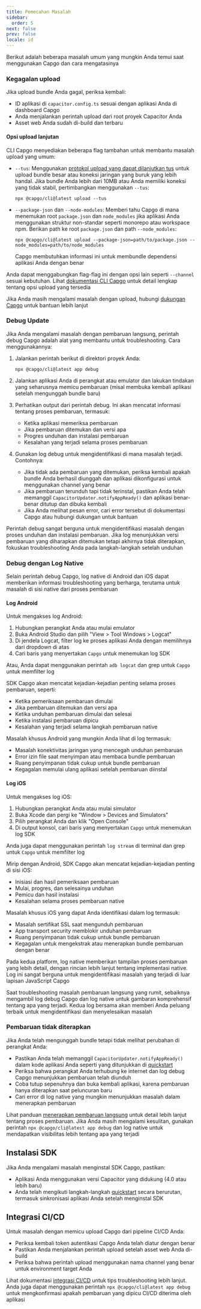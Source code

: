 ```yaml
---
title: Pemecahan Masalah
sidebar:
  order: 5
next: false
prev: false
locale: id
---
```


Berikut adalah beberapa masalah umum yang mungkin Anda temui saat menggunakan Capgo dan cara mengatasinya

### Kegagalan upload

Jika upload bundle Anda gagal, periksa kembali:
- ID aplikasi di `capacitor.config.ts` sesuai dengan aplikasi Anda di dashboard Capgo
- Anda menjalankan perintah upload dari root proyek Capacitor Anda
- Asset web Anda sudah di-build dan terbaru

#### Opsi upload lanjutan

CLI Capgo menyediakan beberapa flag tambahan untuk membantu masalah upload yang umum:

- `--tus`: Menggunakan [protokol upload yang dapat dilanjutkan tus](https://tus.io/) untuk upload bundle besar atau koneksi jaringan yang buruk yang lebih handal. Jika bundle Anda lebih dari 10MB atau Anda memiliki koneksi yang tidak stabil, pertimbangkan menggunakan `--tus`:
  ```shell
  npx @capgo/cli@latest upload --tus
  ```

- `--package-json` dan `--node-modules`: Memberi tahu Capgo di mana menemukan root `package.json` dan `node_modules` jika aplikasi Anda menggunakan struktur non-standar seperti monorepo atau workspace npm. Berikan path ke root `package.json` dan path `--node_modules`:
  ```shell
  npx @capgo/cli@latest upload --package-json=path/to/package.json --node_modules=path/to/node_modules
  ```
  Capgo membutuhkan informasi ini untuk membundle dependensi aplikasi Anda dengan benar

Anda dapat menggabungkan flag-flag ini dengan opsi lain seperti `--channel` sesuai kebutuhan. Lihat [dokumentasi CLI Capgo](/docs/cli) untuk detail lengkap tentang opsi upload yang tersedia

Jika Anda masih mengalami masalah dengan upload, hubungi [dukungan Capgo](mailto:support@capgo.app) untuk bantuan lebih lanjut

### Debug Update

Jika Anda mengalami masalah dengan pembaruan langsung, perintah debug Capgo adalah alat yang membantu untuk troubleshooting. Cara menggunakannya:

1. Jalankan perintah berikut di direktori proyek Anda:
   ```shell
   npx @capgo/cli@latest app debug
   ```

2. Jalankan aplikasi Anda di perangkat atau emulator dan lakukan tindakan yang seharusnya memicu pembaruan (misal membuka kembali aplikasi setelah mengunggah bundle baru)

3. Perhatikan output dari perintah debug. Ini akan mencatat informasi tentang proses pembaruan, termasuk:
   - Ketika aplikasi memeriksa pembaruan
   - Jika pembaruan ditemukan dan versi apa
   - Progres unduhan dan instalasi pembaruan
   - Kesalahan yang terjadi selama proses pembaruan

4. Gunakan log debug untuk mengidentifikasi di mana masalah terjadi. Contohnya:
   - Jika tidak ada pembaruan yang ditemukan, periksa kembali apakah bundle Anda berhasil diunggah dan aplikasi dikonfigurasi untuk menggunakan channel yang benar
   - Jika pembaruan terunduh tapi tidak terinstal, pastikan Anda telah memanggil `CapacitorUpdater.notifyAppReady()` dan aplikasi benar-benar ditutup dan dibuka kembali
   - Jika Anda melihat pesan error, cari error tersebut di dokumentasi Capgo atau hubungi dukungan untuk bantuan

Perintah debug sangat berguna untuk mengidentifikasi masalah dengan proses unduhan dan instalasi pembaruan. Jika log menunjukkan versi pembaruan yang diharapkan ditemukan tetapi akhirnya tidak diterapkan, fokuskan troubleshooting Anda pada langkah-langkah setelah unduhan

### Debug dengan Log Native

Selain perintah debug Capgo, log native di Android dan iOS dapat memberikan informasi troubleshooting yang berharga, terutama untuk masalah di sisi native dari proses pembaruan

#### Log Android

Untuk mengakses log Android:

1. Hubungkan perangkat Anda atau mulai emulator
2. Buka Android Studio dan pilih "View > Tool Windows > Logcat"
3. Di jendela Logcat, filter log ke proses aplikasi Anda dengan memilihnya dari dropdown di atas
4. Cari baris yang menyertakan `Capgo` untuk menemukan log SDK

Atau, Anda dapat menggunakan perintah `adb logcat` dan grep untuk `Capgo` untuk memfilter log

SDK Capgo akan mencatat kejadian-kejadian penting selama proses pembaruan, seperti:
- Ketika pemeriksaan pembaruan dimulai
- Jika pembaruan ditemukan dan versi apa
- Ketika unduhan pembaruan dimulai dan selesai
- Ketika instalasi pembaruan dipicu
- Kesalahan yang terjadi selama langkah pembaruan native

Masalah khusus Android yang mungkin Anda lihat di log termasuk:
- Masalah konektivitas jaringan yang mencegah unduhan pembaruan
- Error izin file saat menyimpan atau membaca bundle pembaruan
- Ruang penyimpanan tidak cukup untuk bundle pembaruan
- Kegagalan memulai ulang aplikasi setelah pembaruan diinstal

#### Log iOS

Untuk mengakses log iOS:

1. Hubungkan perangkat Anda atau mulai simulator
2. Buka Xcode dan pergi ke "Window > Devices and Simulators"
3. Pilih perangkat Anda dan klik "Open Console"
4. Di output konsol, cari baris yang menyertakan `Capgo` untuk menemukan log SDK

Anda juga dapat menggunakan perintah `log stream` di terminal dan grep untuk `Capgo` untuk memfilter log

Mirip dengan Android, SDK Capgo akan mencatat kejadian-kejadian penting di sisi iOS:
- Inisiasi dan hasil pemeriksaan pembaruan
- Mulai, progres, dan selesainya unduhan
- Pemicu dan hasil instalasi
- Kesalahan selama proses pembaruan native

Masalah khusus iOS yang dapat Anda identifikasi dalam log termasuk:
- Masalah sertifikat SSL saat mengunduh pembaruan
- App transport security memblokir unduhan pembaruan
- Ruang penyimpanan tidak cukup untuk bundle pembaruan
- Kegagalan untuk mengekstrak atau menerapkan bundle pembaruan dengan benar

Pada kedua platform, log native memberikan tampilan proses pembaruan yang lebih detail, dengan rincian lebih lanjut tentang implementasi native. Log ini sangat berguna untuk mengidentifikasi masalah yang terjadi di luar lapisan JavaScript Capgo

Saat troubleshooting masalah pembaruan langsung yang rumit, sebaiknya mengambil log debug Capgo dan log native untuk gambaran komprehensif tentang apa yang terjadi. Kedua log bersama akan memberi Anda peluang terbaik untuk mengidentifikasi dan menyelesaikan masalah

### Pembaruan tidak diterapkan

Jika Anda telah mengunggah bundle tetapi tidak melihat perubahan di perangkat Anda:
- Pastikan Anda telah memanggil `CapacitorUpdater.notifyAppReady()` dalam kode aplikasi Anda seperti yang ditunjukkan di [quickstart](/docs/getting-started/quickstart)
- Periksa bahwa perangkat Anda terhubung ke internet dan log debug Capgo menunjukkan pembaruan telah diunduh
- Coba tutup sepenuhnya dan buka kembali aplikasi, karena pembaruan hanya diterapkan saat peluncuran baru
- Cari error di log native yang mungkin menunjukkan masalah dalam menerapkan pembaruan

Lihat panduan [menerapkan pembaruan langsung](/docs/getting-started/deploy) untuk detail lebih lanjut tentang proses pembaruan. Jika Anda masih mengalami kesulitan, gunakan perintah `npx @capgo/cli@latest app debug` dan log native untuk mendapatkan visibilitas lebih tentang apa yang terjadi

## Instalasi SDK

Jika Anda mengalami masalah menginstal SDK Capgo, pastikan:
- Aplikasi Anda menggunakan versi Capacitor yang didukung (4.0 atau lebih baru)
- Anda telah mengikuti langkah-langkah [quickstart](/docs/getting-started/quickstart) secara berurutan, termasuk sinkronisasi aplikasi Anda setelah menginstal SDK

## Integrasi CI/CD

Untuk masalah dengan memicu upload Capgo dari pipeline CI/CD Anda:
- Periksa kembali token autentikasi Capgo Anda telah diatur dengan benar
- Pastikan Anda menjalankan perintah upload setelah asset web Anda di-build
- Periksa bahwa perintah upload menggunakan nama channel yang benar untuk environment target Anda

Lihat dokumentasi [integrasi CI/CD](/docs/cicd-integration) untuk tips troubleshooting lebih lanjut. Anda juga dapat menggunakan perintah `npx @capgo/cli@latest app debug` untuk mengkonfirmasi apakah pembaruan yang dipicu CI/CD diterima oleh aplikasi